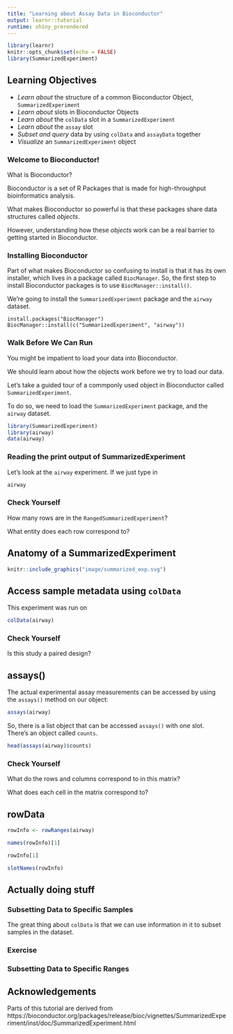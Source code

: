 ```yaml
---
title: "Learning about Assay Data in Bioconductor"
output: learnr::tutorial
runtime: shiny_prerendered
---
```


```r
library(learnr)
knitr::opts_chunk$set(echo = FALSE)
library(SummarizedExperiment)
```


## Learning Objectives

- *Learn about* the structure of a common Bioconductor Object, `SummarizedExperiment`
- *Learn about* slots in Bioconductor Objects
- *Learn about* the `colData` slot in a `SummarizedExperiment`
- *Learn about* the `assay` slot
- *Subset and query* data by using `colData` and `assayData` together
- *Visualize* an `SummarizedExperiment` object

### Welcome to Bioconductor!

What is Bioconductor? 

Bioconductor is a set of R Packages that is made for high-throughput bioinformatics analysis. 

What makes Bioconductor so powerful is that these packages share data structures called *objects*. 

However, understanding how these *objects* work can be a real barrier to getting started in Bioconductor. 


### Installing Bioconductor

Part of what makes Bioconductor so confusing to install is that it has its own installer, which lives in a package called `BiocManager`. So, the first step to install Bioconductor packages is to use `BiocManager::install()`.

We're going to install the `SummarizedExperiment` package and the `airway` dataset.

```
install.packages("BiocManager")
BiocManager::install(c("SummarizedExperiment", "airway"))

```

### Walk Before We Can Run

You might be impatient to load your data into Bioconductor. 

We should learn about how the objects work before we try to load our data. 

Let's take a guided tour of a commponly used object in Bioconductor called `SummarizedExperiment`. 

To do so, we need to load the `SummarizedExperiment` package, and the `airway` dataset.

```r
library(SummarizedExperiment)
library(airway)
data(airway)
```

### Reading the print output of SummarizedExperiment

Let's look at the `airway` experiment. If we just type in 

```r
airway
```
### Check Yourself

How many rows are in the `RangedSummarizedExperiment`?

What entity does each row correspond to?

## Anatomy of a SummarizedExperiment

```r
knitr::include_graphics("image/summarized_exp.svg")
```


## Access sample metadata using `colData`

This experiment was run on 

```r
colData(airway)
```

### Check Yourself

Is this study a paired design?


## assays()

The actual experimental assay measurements can be accessed by using the `assays()` method on our object:

```r
assays(airway)
```

So, there is a list object that can be accessed `assays()` with one slot. There's an object called `counts`.

```r
head(assays(airway)$counts)
```

### Check Yourself

What do the rows and columns correspond to in this matrix?

What does each cell in the matrix correspond to?

## rowData

```r
rowInfo <- rowRanges(airway)

names(rowInfo)[1]

rowInfo[1]

slotNames(rowInfo)
```

## Actually doing stuff

### Subsetting Data to Specific Samples

The great thing about `colData` is that we can use information in it to subset samples in the dataset. 

### Exercise


### Subsetting Data to Specific Ranges




## Acknowledgements

Parts of this tutorial are derived from https://bioconductor.org/packages/release/bioc/vignettes/SummarizedExperiment/inst/doc/SummarizedExperiment.html

